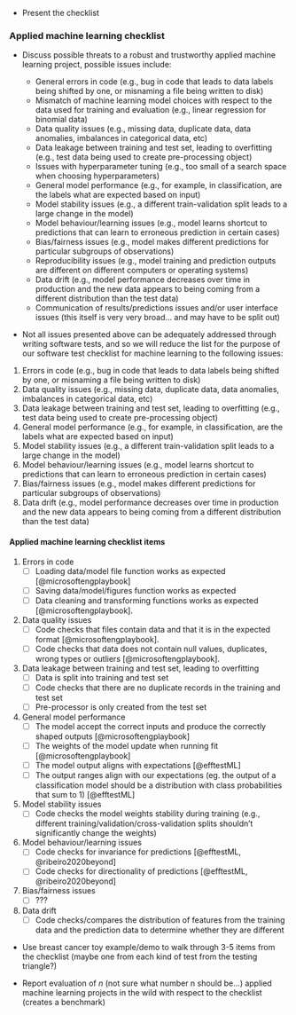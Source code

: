 - Present the checklist

### Applied machine learning checklist

- Discuss possible threats to a robust and trustworthy applied machine learning 
project, possible issues include:

    - General errors in code (e.g., bug in code that leads to data labels being shifted by one, or misnaming a file being written to disk)
    - Mismatch of machine learning model choices with respect to the data used for training and evaluation (e.g., linear regression for binomial data)
    - Data quality issues (e.g., missing data, duplicate data, data anomalies, imbalances in categorical data, etc)
    - Data leakage between training and test set, leading to overfitting (e.g., test data being used to create pre-processing object)
    - Issues with hyperparameter tuning (e.g., too small of a search space when choosing hyperparameters)
    - General model performance (e.g., for example, in classification, are the labels what are expected based on input)
    - Model stability issues (e.g., a different train-validation split leads to a large change in the model)
    - Model behaviour/learning issues (e.g., model learns shortcut to predictions that can learn to erroneous prediction in certain cases)
    - Bias/fairness issues (e.g., model makes different predictions for particular subgroups of observations)
    - Reproducibility issues (e.g., model training and prediction outputs are different on different computers or operating systems)
    - Data drift (e.g., model performance decreases over time in production and the new data appears to being coming from a different distribution than the test data)
    - Communication of results/predictions issues and/or user interface issues (this itself is very very broad... and may have to be split out)

- Not all issues presented above can be adequately addressed 
through writing software tests,
and so we will reduce the list for the purpose of our software test checklist
for machine learning to the following issues:

1. Errors in code (e.g., bug in code that leads to data labels being shifted by one, or misnaming a file being written to disk)
2. Data quality issues (e.g., missing data, duplicate data, data anomalies, imbalances in categorical data, etc)
3. Data leakage between training and test set, leading to overfitting (e.g., test data being used to create pre-processing object)
4. General model performance (e.g., for example, in classification, are the labels what are expected based on input)
5. Model stability issues (e.g., a different train-validation split leads to a large change in the model)
6. Model behaviour/learning issues (e.g., model learns shortcut to predictions that can learn to erroneous prediction in certain cases)
7. Bias/fairness issues (e.g., model makes different predictions for particular subgroups of observations)
8. Data drift (e.g., model performance decreases over time in production and the new data appears to being coming from a different distribution than the test data)

#### Applied machine learning checklist items

1. Errors in code
    - [ ] Loading data/model file function works as expected [@microsoftengplaybook]
    - [ ] Saving data/model/figures function works as expected
    - [ ] Data cleaning and transforming functions works as expected [@microsoftengplaybook].

2. Data quality issues
    - [ ] Code checks that files contain data and that it is in the expected format [@microsoftengplaybook].
    - [ ] Code checks that data does not contain null values, duplicates, wrong types or outliers [@microsoftengplaybook].

3. Data leakage between training and test set, leading to overfitting
    - [ ] Data is split into training and test set
    - [ ] Code checks that there are no duplicate records in the training and test set
    - [ ] Pre-processor is only created from the test set
    
4. General model performance
    - [ ] The model accept the correct inputs and produce the correctly shaped outputs [@microsoftengplaybook]
    - [ ] The weights of the model update when running fit [@microsoftengplaybook]
    - [ ] The model output aligns with expectations [@efftestML]
    - [ ] The output ranges align with our expectations (eg. the output of a classification model should be a distribution with class probabilities that sum to 1) [@efftestML]

5. Model stability issues
    - [ ] Code checks the model weights stability during training (e.g., different training/validation/cross-validation splits shouldn't significantly change the weights)

6. Model behaviour/learning issues
    - [ ] Code checks for invariance for predictions [@efftestML, @ribeiro2020beyond]
    - [ ] Code checks for directionality of predictions [@efftestML, @ribeiro2020beyond]

7. Bias/fairness issues
    - [ ] ???

8. Data drift
    - [ ] Code checks/compares the distribution of features from the training data and the prediction data to determine whether they are different

- Use breast cancer toy example/demo to walk through 3-5 items from the checklist
(maybe one from each kind of test from the testing triangle?)

- Report evaluation of $n$ (not sure what number n should be...) 
applied machine learning projects in the wild with respect to the checklist 
(creates a benchmark)